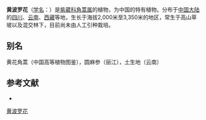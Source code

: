 {{Speciesbox
| name = 黄波罗花
| status = 
| status_system = 
| image =
| genus = Incarvillea
| species = lutea
| authority = Bur. et Franch.
}}

'''黄波罗花'''（[[学名|学名]]：{{lang|la|''Incarvillea lutea''}}）是[[紫葳科|紫葳科]][[角蒿属|角蒿属]]的植物，为中国的特有植物。分布于[[中国大陆|中国大陆]]的[[四川|四川]]、[[云南|云南]]、[[西藏|西藏]]等地，生长于海拔2,000米至3,350米的地区，常生于高山草坡以及混交林下，目前尚未由人工引种栽培。

== 别名 ==
黄花角蒿（中国高等植物图鉴），圆麻参（丽江），土生地（云南）

== 参考文献 ==
<div class="references-small">
* {{cite web| url =http://www.bioinfo.cn/db05/KmzwSpecies.php?action=view&id=2414| title =黄波罗花| work =《中国高等植物数据库全库》| publisher =中国科学院微生物研究所| author =昆明植物研究所| accessdate =2009-02-23| deadurl =yes| archiveurl =https://web.archive.org/web/20160305060748/http://www.bioinfo.cn/db05/KmzwSpecies.php?action=view&id=2414| archivedate =2016-03-05}}
</div>
{{Taxonbar|from=Q11177889}}

[[Category:角蒿属|黄波罗花]]


{{植物小作品}}